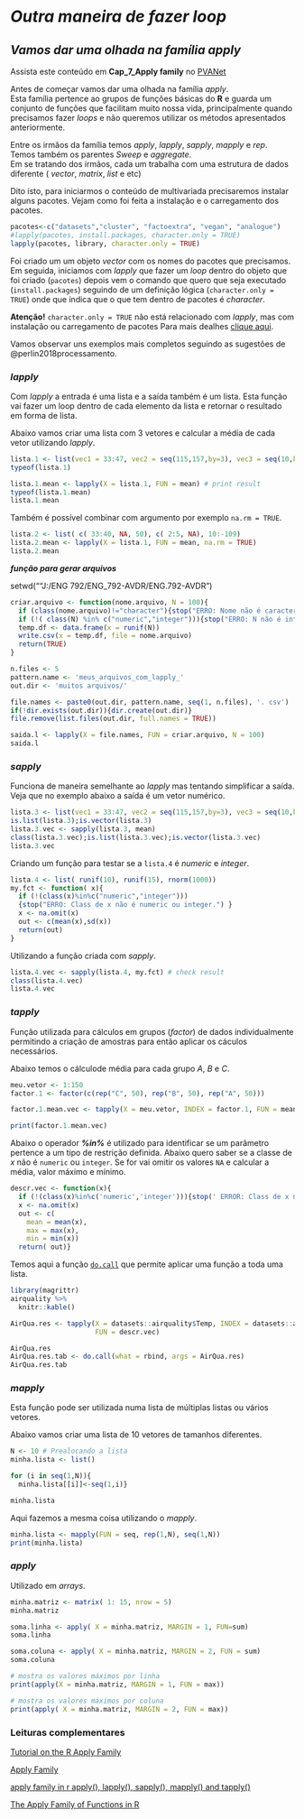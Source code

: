# ***Outra maneira de fazer loop***

## ***Vamos dar uma olhada na família _apply_***  

Assista este conteúdo em **Cap_7_Apply family** no [PVANet](https://www2.cead.ufv.br/sistemas/pvanet/geral/login.php)

Antes de começar vamos dar uma olhada na família _apply_.   
Esta família pertence ao grupos de funções básicas do **R** e guarda um conjunto de funções que facilitam muito nossa vida, principalmente quando precisamos fazer _loops_ e não queremos utilizar os métodos apresentados anteriormente.     

Entre os irmãos da família temos _apply_, _lapply_, _sapply_, _mapply_ e _rep_. Temos também os parentes _Sweep_ e _aggregate_.     
Em se tratando dos irmãos, cada um trabalha com uma estrutura de dados diferente ( _vector_, _matrix_, _list_ e etc)

Dito isto, para iniciarmos o conteúdo de multivariada precisaremos instalar alguns pacotes. Vejam como foi feita a instalação e o carregamento dos pacotes.    


```r
pacotes<-c("datasets","cluster", "factoextra", "vegan", "analogue")
#lapply(pacotes, install.packages, character.only = TRUE)
lapply(pacotes, library, character.only = TRUE)
```

Foi criado um um objeto _vector_ com os nomes do pacotes que precisamos. Em seguida, iniciamos com _lapply_ que fazer um _loop_ dentro do objeto que foi criado (`pacotes`) depois vem o comando que quero que seja executado (`install.packages`) seguindo de um definição lógica (`character.only = TRUE`) onde que indica que o que tem dentro de pacotes é _character_.

**Atenção!** `character.only = TRUE` não está relacionado com _lapply_, mas com instalação ou carregamento de pacotes Para mais dealhes [clique aqui](https://stat.ethz.ch/R-manual/R-devel/library/base/html/library.html).    


Vamos observar uns exemplos mais completos seguindo as sugestões de @perlin2018processamento.    

### *lapply*

Com _lapply_ a entrada é uma lista e a saída também é um lista. Esta função vai fazer um loop dentro de cada elemento da lista e retornar o resultado em forma de lista.

Abaixo vamos criar uma lista com 3 vetores e calcular a média de cada vetor utilizando _lapply_.    

```r
lista.1 <- list(vec1 = 33:47, vec2 = seq(115,157,by=3), vec3 = seq(10,by=-8.5, length.out=15)) 
typeof(lista.1)

lista.1.mean <- lapply(X = lista.1, FUN = mean) # print result
typeof(lista.1.mean)
lista.1.mean
```

Também é possível combinar com argumento por exemplo `na.rm = TRUE`. 

```r
lista.2 <- list( c( 33:40, NA, 50), c( 2:5, NA), 10:-109) 
lista.2.mean <- lapply(X = lista.1, FUN = mean, na.rm = TRUE) 
lista.2.mean
```


***função para gerar arquivos***

setwd(""J:/ENG 792/ENG_792-AVDR/ENG.792-AVDR")


```r
criar.arquivo <- function(nome.arquivo, N = 100){ 
  if (class(nome.arquivo)!="character"){stop("ERRO: Nome não é caractere!")} 
  if (!( class(N) %in% c("numeric","integer"))){stop("ERRO: N não é integer ou numeric!")} 
  temp.df <- data.frame(x = runif(N)) 
  write.csv(x = temp.df, file = nome.arquivo) 
  return(TRUE) 
}

n.files <- 5 
pattern.name <- 'meus_arquivos_com_lapply_' 
out.dir <- 'muitos arquivos/'

file.names <- paste0(out.dir, pattern.name, seq(1, n.files), '. csv') 
if(!dir.exists(out.dir)){dir.create(out.dir)} 
file.remove(list.files(out.dir, full.names = TRUE)) 
```

```r
saida.l <- lapply(X = file.names, FUN = criar.arquivo, N = 100) 
saida.l
```

### *sapply*

Funciona de maneira semelhante ao _lapply_ mas tentando simplificar a saída. Veja que no exemplo abaixo a saída é um vetor numérico.

```r
lista.3 <- list(vec1 = 33:47, vec2 = seq(115,157,by=3), vec3 = seq(10,by=-8.5, length.out=15))
is.list(lista.3);is.vector(lista.3)
lista.3.vec <- sapply(lista.3, mean) 
class(lista.3.vec);is.list(lista.3.vec);is.vector(lista.3.vec)
lista.3.vec
```

Criando um função para testar se a `lista.4` é _numeric_ e _integer_. 

```r
lista.4 <- list( runif(10), runif(15), rnorm(1000))
my.fct <- function( x){
  if (!(class(x)%in%c("numeric","integer")))
  {stop("ERRO: Class de x não é numeric ou integer.") }
  x <- na.omit(x)
  out <- c(mean(x),sd(x))
  return(out) 
} 
``` 

Utilizando a função criada com _sapply_.

```r
lista.4.vec <- sapply(lista.4, my.fct) # check result 
class(lista.4.vec)
lista.4.vec
```


### *tapply*

Função utilizada para cálculos em grupos (*factor*) de dados individualmente permitindo a criação de amostras para então aplicar os cáculos necessários.

Abaixo temos o cálculode média para cada grupo *A*, *B* e *C*.

```r
meu.vetor <- 1:150
factor.1 <- factor(c(rep("C", 50), rep("B", 50), rep("A", 50)))

factor.1.mean.vec <- tapply(X = meu.vetor, INDEX = factor.1, FUN = mean)

print(factor.1.mean.vec)
```

Abaixo o operador ***%in%*** é utilizado para identificar se um parâmetro pertence a um tipo de restrição definida.
Abaixo quero saber se a classe de _x_ não é `numeric` ou `integer`. Se for vai omitir os valores `NA` e calcular a média, valor máximo e mínimo. 

```r
descr.vec <- function(x){
  if (!(class(x)%in%c('numeric','integer'))){stop(' ERROR: Class de x não é numeric ou integer.') } 
  x <- na.omit(x) 
  out <- c( 
    mean = mean(x), 
    max = max(x), 
    min = min(x)) 
  return( out)}
```


Temos aqui a função [`do.call`](https://www.stat.berkeley.edu/~s133/Docall.html) que permite aplicar uma função a toda uma lista.    
 
```r

library(magrittr) 
airquality %>% 
  knitr::kable()
```

```r
AirQua.res <- tapply(X = datasets::airquality$Temp, INDEX = datasets::airquality$Month, 
                     FUN = descr.vec) 

AirQua.res
AirQua.res.tab <- do.call(what = rbind, args = AirQua.res)
AirQua.res.tab
```

### *mapply*

Esta função pode ser utilizada numa lista de múltiplas listas ou vários vetores.

Abaixo vamos criar uma lista de 10 vetores de tamanhos diferentes.

```r
N <- 10 # Prealocando a lista 
minha.lista <- list() 

for (i in seq(1,N)){
  minha.lista[[i]]<-seq(1,i)}

minha.lista
```

Aqui fazemos a mesma coisa utilizando o _mapply_.    

```r
minha.lista <- mapply(FUN = seq, rep(1,N), seq(1,N)) 
print(minha.lista)
```

### *apply* 

Utilizado em _arrays_.

```r
minha.matriz <- matrix( 1: 15, nrow = 5) 
minha.matriz

soma.linha <- apply( X = minha.matriz, MARGIN = 1, FUN=sum)
soma.linha

soma.coluna <- apply( X = minha.matriz, MARGIN = 2, FUN = sum) 
soma.coluna
```

```r
# mostra os valores máximos por linha
print(apply(X = minha.matriz, MARGIN = 1, FUN = max))

# mostra os valores máximos por coluna
print(apply( X = minha.matriz, MARGIN = 2, FUN = max))
```

### Leituras complementares

[Tutorial on the R Apply Family](https://www.datacamp.com/community/tutorials/r-tutorial-apply-family)    

[Apply Family](http://uc-r.github.io/apply_family)    

[apply family in r apply(), lapply(), sapply(), mapply() and tapply()](https://www.r-bloggers.com/2021/05/apply-family-in-r-apply-lapply-sapply-mapply-and-tapply/)    

[The Apply Family of Functions in R](https://www.analyticssteps.com/blogs/apply-family-functions-r)   

